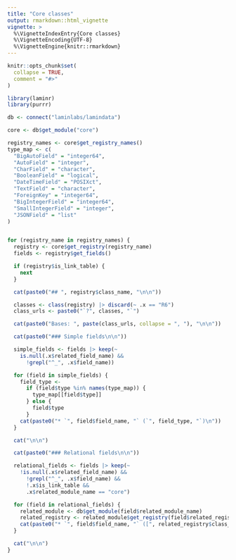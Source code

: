 ```yaml
---
title: "Core classes"
output: rmarkdown::html_vignette
vignette: >
  %\VignetteIndexEntry{Core classes}
  %\VignetteEncoding{UTF-8}
  %\VignetteEngine{knitr::rmarkdown}
---
```


```r
knitr::opts_chunk$set(
  collapse = TRUE,
  comment = "#>"
)
```

```r
library(laminr)
library(purrr)

db <- connect("laminlabs/lamindata")

core <- db$get_module("core")
```

```r
registry_names <- core$get_registry_names()
type_map <- c(
  "BigAutoField" = "integer64",
  "AutoField" = "integer",
  "CharField" = "character",
  "BooleanField" = "logical",
  "DateTimeField" = "POSIXct",
  "TextField" = "character",
  "ForeignKey" = "integer64",
  "BigIntegerField" = "integer64",
  "SmallIntegerField" = "integer",
  "JSONField" = "list"
)


for (registry_name in registry_names) {
  registry <- core$get_registry(registry_name)
  fields <- registry$get_fields()

  if (registry$is_link_table) {
    next
  }

  cat(paste0("## ", registry$class_name, "\n\n"))

  classes <- class(registry) |> discard(~ .x == "R6")
  class_urls <- paste0("`?", classes, "`")

  cat(paste0("Bases: ", paste(class_urls, collapse = ", "), "\n\n"))

  cat(paste0("### Simple fields\n\n"))

  simple_fields <- fields |> keep(~
    is.null(.x$related_field_name) &&
      !grepl("^_", .x$field_name))

  for (field in simple_fields) {
    field_type <-
      if (field$type %in% names(type_map)) {
        type_map[[field$type]]
      } else {
        field$type
      }
    cat(paste0("* `", field$field_name, "` (`", field_type, "`)\n"))
  }

  cat("\n\n")

  cat(paste0("### Relational fields\n\n"))

  relational_fields <- fields |> keep(~
    !is.null(.x$related_field_name) &&
      !grepl("^_", .x$field_name) &&
      !.x$is_link_table &&
      .x$related_module_name == "core")

  for (field in relational_fields) {
    related_module <- db$get_module(field$related_module_name)
    related_registry <- related_module$get_registry(field$related_registry_name)
    cat(paste0("* `", field$field_name, "` ([", related_registry$class_name, "](#", related_registry$name, "))\n"))
  }

  cat("\n\n")
}
```
